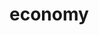 # economy


<ul className="grid grid-cols-1 md:grid-cols-2 lg:grid-cols-3 xl:grid-cols-4 gap-4 -ml-6"> 
<ReferenceCard title="calendar " description=" Displays Economic Calendar of events
" url="/bot/reference/discord/economy/calendar " />
<ReferenceCard title="commodities " description=" Futures and commodities overview.
" url="/bot/reference/discord/economy/commodities " />
<ReferenceCard title="currencies " description=" Currencies overview.
" url="/bot/reference/discord/economy/currencies " />
<ReferenceCard title="fedrates " description=" Upcoming Federal Rate decision dates and chances
" url="/bot/reference/discord/economy/fedrates " />
<ReferenceCard title="glbonds " description=" Global bonds overview.
" url="/bot/reference/discord/economy/glbonds " />
<ReferenceCard title="indices " description=" US indices overview.
" url="/bot/reference/discord/economy/indices " />
<ReferenceCard title="revrepo " description=" Displays Reverse Repo.
" url="/bot/reference/discord/economy/revrepo " />
<ReferenceCard title="usbonds " description=" US bonds overview.
" url="/bot/reference/discord/economy/usbonds " />
<ReferenceCard title="yieldcurve " description=" Displays US Bonds yield curve
" url="/bot/reference/discord/economy/yieldcurve " />
</ul>